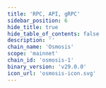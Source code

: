 ```yaml
---
title: 'RPC, API, gRPC'
sidebar_position: 6
hide_title: true
hide_table_of_contents: false
description: ''
chain_name: 'Osmosis'
scope: 'mainnet'
chain_id: 'osmosis-1'
binary_version: 'v29.0.0'
icon_url: 'osmosis-icon.svg'
---
```



<PageTitle
  iconUrl="img/osmosis-icon.svg"
  title="Osmosis Public Endpoints"
  chainId="osmosis-1"
  version="v29.0.0"
/>

<Endpoints
  api="https://osmosis-api.noders.services"
  rpc="https://osmosis-rpc.noders.services"
  grpc="osmosis-grpc.noders.services:443"
  jsonRpc=""
/>
